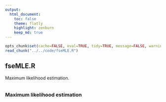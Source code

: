 ```yaml
---
output:
  html_document:
    toc: false
    theme: flatly
    highlight: zenburn
    keep_md: true
---
```


```r
opts_chunk$set(cache=FALSE, eval=TRUE, tidy=TRUE, message=FALSE, warning=FALSE, fig.height=9, fig.width=13.5)
read_chunk("../../code/fseMLE.R")
```

##
##
## fseMLE.R

Maximum likelihood estimation.

```r
```


### Maximum likelihood estimation

```r
```
